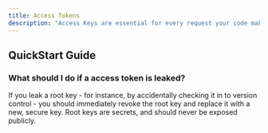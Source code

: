 ```yaml
---
title: Access Tokens
description: "Access Keys are essential for every request your code makes to validate a users API key."
---
```


## QuickStart Guide

### What should I do if a access token is leaked?

If you leak a root key - for instance, by accidentally checking it in to version control - you should immediately revoke the root key and replace it with a new, secure key. Root keys are secrets, and should never be exposed publicly.
